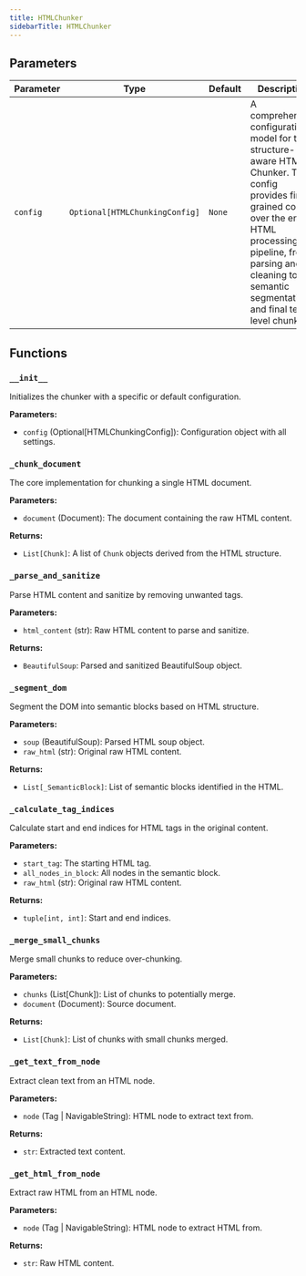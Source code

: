 ```yaml
---
title: HTMLChunker
sidebarTitle: HTMLChunker
---
```


## Parameters

| Parameter                          | Type                                                  | Default    | Description                                                                                                                                                                                                                      |
| ---------------------------------- | ----------------------------------------------------- | ---------- | -------------------------------------------------------------------------------------------------------------------------------------------------------------------------------------------------------------------------------- |
| `config`                            | `Optional[HTMLChunkingConfig]`                                     | `None`     | A comprehensive configuration model for the structure-aware HTML Chunker. This config provides fine-grained control over the entire HTML processing pipeline, from parsing and cleaning to semantic segmentation and final text-level chunking.                                                                                                                                                                                                      |

## Functions

### `__init__`

Initializes the chunker with a specific or default configuration.

**Parameters:**

- `config` (Optional[HTMLChunkingConfig]): Configuration object with all settings.

### `_chunk_document`

The core implementation for chunking a single HTML document.

**Parameters:**

- `document` (Document): The document containing the raw HTML content.

**Returns:**

- `List[Chunk]`: A list of `Chunk` objects derived from the HTML structure.

### `_parse_and_sanitize`

Parse HTML content and sanitize by removing unwanted tags.

**Parameters:**

- `html_content` (str): Raw HTML content to parse and sanitize.

**Returns:**

- `BeautifulSoup`: Parsed and sanitized BeautifulSoup object.

### `_segment_dom`

Segment the DOM into semantic blocks based on HTML structure.

**Parameters:**

- `soup` (BeautifulSoup): Parsed HTML soup object.
- `raw_html` (str): Original raw HTML content.

**Returns:**

- `List[_SemanticBlock]`: List of semantic blocks identified in the HTML.

### `_calculate_tag_indices`

Calculate start and end indices for HTML tags in the original content.

**Parameters:**

- `start_tag`: The starting HTML tag.
- `all_nodes_in_block`: All nodes in the semantic block.
- `raw_html` (str): Original raw HTML content.

**Returns:**

- `tuple[int, int]`: Start and end indices.

### `_merge_small_chunks`

Merge small chunks to reduce over-chunking.

**Parameters:**

- `chunks` (List[Chunk]): List of chunks to potentially merge.
- `document` (Document): Source document.

**Returns:**

- `List[Chunk]`: List of chunks with small chunks merged.

### `_get_text_from_node`

Extract clean text from an HTML node.

**Parameters:**

- `node` (Tag | NavigableString): HTML node to extract text from.

**Returns:**

- `str`: Extracted text content.

### `_get_html_from_node`

Extract raw HTML from an HTML node.

**Parameters:**

- `node` (Tag | NavigableString): HTML node to extract HTML from.

**Returns:**

- `str`: Raw HTML content.
